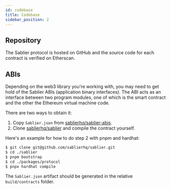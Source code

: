 ```yaml
---
id: codebase
title: Codebase
sidebar_position: 2
---
```



## Repository

The Sablier protocol is hosted on GitHub and the source code for each contract is verified on Etherscan.

<LinkPreview
  href="https://github.com/sablierhq/sablier"
  icon="github"
  subtitle="GitHub"
  title="Github - sablierhq/sablier: Token streaming protocol"
/>

## ABIs

Depending on the web3 library you're working with, you may need to get hold of the Sablier ABIs (application binary
interfaces). The ABI acts as an interface between two program modules, one of which is the smart contract and the other
the Ethereum virtual machine code.

There are two ways to obtain it:‌

1. Copy `Sablier.json` from [sablierhq/sablier-abis](https://github.com/sablierhq/sablier-abis).
2. Clone [sablierhq/sablier](https://github.com/sablierhq/sablier) and compile the contract yourself.

Here's an example for how to do step 2 with pnpm and hardhat:

```bash
$ git clone git@github.com/sablierhq/sablier.git
$ cd ./sablier
$ pnpm bootstrap
$ cd ./packages/protocol
$ pnpx hardhat compile
```

The `Sablier.json` artifact should be generated in the relative `build/contracts` folder.‌
